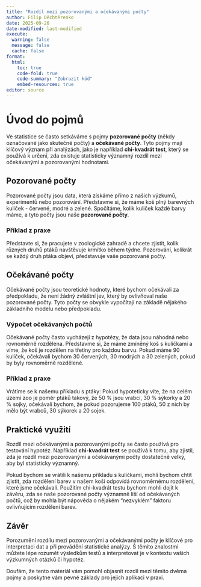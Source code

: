 ```yaml
---
title: "Rozdíl mezi pozorovanými a očekávanými počty"
author: Filip Děchtěrenko
date: 2025-09-20
date-modified: last-modified
execute:
  warning: false
  message: false
  cache: false
format:
  html:
    toc: true
    code-fold: true
    code-summary: "Zobrazit kód"
    embed-resources: true
editor: source
---
```


# Úvod do pojmů

Ve statistice se často setkáváme s pojmy **pozorované počty** (někdy označované jako skutečné počty) a **očekávané počty**. Tyto pojmy mají klíčový význam při analýzách, jako je například **chi-kvadrát test**, který se používá k určení, zda existuje statisticky významný rozdíl mezi očekávanými a pozorovanými hodnotami.

## Pozorované počty

Pozorované počty jsou data, která získáme přímo z našich výzkumů, experimentů nebo pozorování. Představme si, že máme koš plný barevných kuliček - červené, modré a zelené. Spočítáme, kolik kuliček každé barvy máme, a tyto počty jsou naše **pozorované počty**.

### Příklad z praxe

Představte si, že pracujete v zoologické zahradě a chcete zjistit, kolik různých druhů ptáků navštěvuje krmítko během týdne. Pozorování, kolikrát se každý druh ptáka objeví, představuje vaše pozorované počty.

## Očekávané počty

Očekávané počty jsou teoretické hodnoty, které bychom očekávali za předpokladu, že není žádný zvláštní jev, který by ovlivňoval naše pozorované počty. Tyto počty se obvykle vypočítají na základě nějakého základního modelu nebo předpokladu.

### Výpočet očekávaných počtů

Očekávané počty často vycházejí z hypotézy, že data jsou náhodná nebo rovnoměrně rozdělena. Představme si, že máme zmíněný koš s kuličkami a víme, že koš je rozdělen na třetiny pro každou barvu. Pokud máme 90 kuliček, očekávali bychom 30 červených, 30 modrých a 30 zelených, pokud by byly rovnoměrně rozdělené.

### Příklad z praxe

Vrátíme se k našemu příkladu s ptáky: Pokud hypoteticky víte, že na celém území zoo je poměr ptáků takový, že 50 % jsou vrabci, 30 % sýkorky a 20 % sojky, očekávali bychom, že pokud pozorujeme 100 ptáků, 50 z nich by mělo být vrabců, 30 sýkorek a 20 sojek. 

## Praktické využití

Rozdíl mezi očekávanými a pozorovanými počty se často používá pro testování hypotéz. Například **chi-kvadrát test** se používá k tomu, aby zjistil, zda je rozdíl mezi pozorovanými a očekávanými počty dostatečně velký, aby byl statisticky významný. 

Pokud bychom se vrátili k našemu příkladu s kuličkami, mohli bychom chtít zjistit, zda rozdělení barev v našem koši odpovídá rovnoměrnému rozdělení, které jsme očekávali. Použitím chi-kvadrát testu bychom mohli dojít k závěru, zda se naše pozorované počty významně liší od očekávaných počtů, což by mohla být nápověda o nějakém "nezvyklém" faktoru ovlivňujícím rozdělení barev. 

## Závěr

Porozumění rozdílu mezi pozorovanými a očekávanými počty je klíčové pro interpretaci dat a při provádění statistické analýzy. S těmito znalostmi můžete lépe rozumět výsledkům testů a interpretovat je v kontextu vašich výzkumných otázků či hypotéz. 

Doufám, že tento materiál vám pomohl objasnit rozdíl mezi těmito dvěma pojmy a poskytne vám pevné základy pro jejich aplikaci v praxi.

